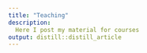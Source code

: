 ```yaml
---
title: "Teaching"
description: 
  Here I post my material for courses
output: distill::distill_article
---
```


